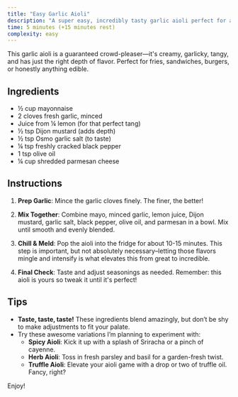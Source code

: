 ```yaml
---
title: "Easy Garlic Aioli"
description: "A super easy, incredibly tasty garlic aioli perfect for anything. Rated 5 stars by my friends!"
time: 5 minutes (+15 minutes rest)
complexity: easy
---
```


This garlic aioli is a guaranteed crowd-pleaser—it's creamy, garlicky, tangy, and has just the right depth of flavor. Perfect for fries, sandwiches, burgers, or honestly anything edible.

## Ingredients

- ½ cup mayonnaise
- 2 cloves fresh garlic, minced
- Juice from ¼ lemon (for that perfect tang)
- ½ tsp Dijon mustard (adds depth)
- ½ tsp Osmo garlic salt (to taste)
- ¼ tsp freshly cracked black pepper
- 1 tsp olive oil
- ¼ cup shredded parmesan cheese

## Instructions

1. **Prep Garlic**: Mince the garlic cloves finely. The finer, the better!

2. **Mix Together**: Combine mayo, minced garlic, lemon juice, Dijon mustard, garlic salt, black pepper, olive oil, and parmesan in a bowl. Mix until smooth and evenly blended.

3. **Chill & Meld**: Pop the aioli into the fridge for about 10-15 minutes. This step is important, but not absolutely necessary–letting those flavors mingle and intensify is what elevates this from great to incredible.

4. **Final Check**: Taste and adjust seasonings as needed. Remember: this aioli is yours so tweak it until it's perfect!

## Tips

- **Taste, taste, taste!** These ingredients blend amazingly, but don’t be shy to make adjustments to fit your palate.
- Try these awesome variations I’m planning to experiment with:
  - **Spicy Aioli**: Kick it up with a splash of Sriracha or a pinch of cayenne.
  - **Herb Aioli**: Toss in fresh parsley and basil for a garden-fresh twist.
  - **Truffle Aioli**: Elevate your aioli game with a drop or two of truffle oil. Fancy, right?

Enjoy!
